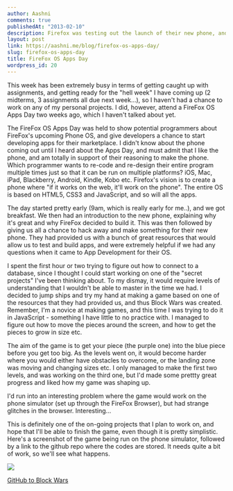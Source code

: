 ```yaml
---
author: Aashni
comments: true
publishedAt: "2013-02-10"
description: Firefox was testing out the launch of their new phone, and I got to play around with it.
layout: post
link: https://aashni.me/blog/firefox-os-apps-day/
slug: firefox-os-apps-day
title: FireFox OS Apps Day
wordpress_id: 20
---
```


This week has been extremely busy in terms of getting caught up with assignments, and getting ready for the "hell week" I have coming up (2 midterms, 3 assignments all due next week...), so I haven't had a chance to work on any of my personal projects. I did, however, attend a FireFox OS Apps Day two weeks ago, which I haven't talked about yet.

The FireFox OS Apps Day was held to show potential programmers about FireFox's upcoming Phone OS, and give developers a chance to start developing apps for their marketplace. I didn't know about the phone coming out until I heard about the Apps Day, and must admit that I like the phone, and am totally in support of their reasoning to make the phone. Which programmer wants to re-code and re-design their entire program multiple times just so that it can be run on multiple platforms? iOS, Mac, iPad, Blackberry, Android, Kindle, Kobo etc. Firefox's vision is to create a phone where "if it works on the web, it'll work on the phone". The entire OS is based on HTML5, CSS3 and JavaScript, and so will all the apps.

The day started pretty early (9am, which is really early for me..), and we got breakfast. We then had an introduction to the new phone, explaining why it's great and why FireFox decided to build it. This was then followed by giving us all a chance to hack away and make something for their new phone. They had provided us with a bunch of great resources that would allow us to test and build apps, and were extremely helpful if we had any questions when it came to App Development for their OS.

I spent the first hour or two trying to figure out how to connect to a database, since I thought I could start working on one of the "secret projects" I've been thinking about. To my dismay, it would require levels of understanding that I wouldn't be able to master in the time we had. I decided to jump ships and try my hand at making a game based on one of the resources that they had provided us, and thus Block Wars was created. Remember, I'm a novice at making games, and this time I was trying to do it in JavaScript - something I have little to no practice with. I managed to figure out how to move the pieces around the screen, and how to get the pieces to grow in size etc.

The aim of the game is to get your piece (the purple one) into the blue piece before you get too big. As the levels went on, it would become harder where you would either have obstacles to overcome, or the landing zone was moving and changing sizes etc. I only managed to make the first two levels, and was working on the third one, but I'd made some prettty great progress and liked how my game was shaping up.

I'd run into an interesting problem where the game would work on the phone simulator (set up through the FireFox Browser), but had strange glitches in the browser. Interesting...

This is definitely one of the on-going projects that I plan to work on, and hope that I'll be able to finish the game, even though it is pretty simplistic. Here's a screenshot of the game being run on the phone simulator, followed by a link to the github repo where the codes are stored. It needs quite a bit of work, so we'll see what happens.

[![](/images/oldblogs/ffos01.png)](/images/oldblogs/ffos01.png)

[GitHub to Block Wars](https://github.com/aashnisshah/blockWars)
